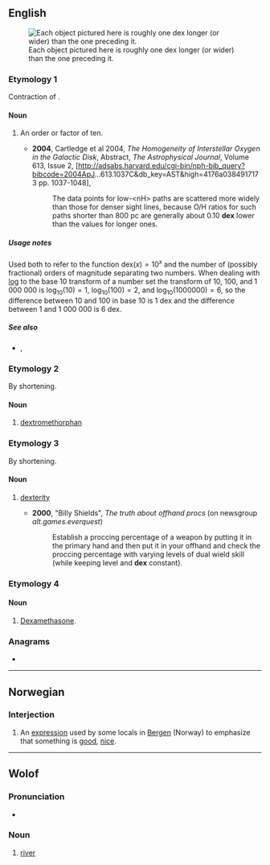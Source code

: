 {{also|Dex|dex-}}
==English==
[[File:Icons 1e-6m to 1e5m squares 512pixel.png|thumb|Each object pictured here is roughly one dex longer (or wider) than the one preceding it.]]
===Etymology 1===
Contraction of {{m|en|decimal}} {{m|en|exponent}}.

====Noun====
{{en-noun|es}}

# {{lb|en|physics|and|astrophysics}} An order or factor of ten.
#* '''2004''', Cartledge et al 2004, ''The Homogeneity of Interstellar Oxygen in the Galactic Disk'', Abstract, ''The Astrophysical Journal'', Volume 613, Issue 2, [http://adsabs.harvard.edu/cgi-bin/nph-bib_query?bibcode=2004ApJ...613.1037C&amp;db_key=AST&amp;high=4176a0384917173 pp. 1037-1048],
#*: The data points for <nowiki>low-<nH></nowiki> paths are scattered more widely than those for denser sight lines, because O/H ratios for such paths shorter than 800 pc are generally about 0.10 '''dex''' lower than the values for longer ones.

=====Usage notes=====
Used both to refer to the function <math>\mathrm{dex}(x) = 10^x</math> and the number of (possibly fractional) orders of magnitude separating two numbers. When dealing with [[log]] to the base 10 transform of a number set the transform of 10, 100, and 1 000 000 is <math>\log_{10}(10) = 1</math>, <math>\log_{10}(100) = 2</math>, and <math>\log_{10}(1 000 000) = 6</math>, so the difference between 10 and 100 in base 10 is 1 dex and the difference between 1 and 1 000 000 is 6 dex.

=====See also=====
* {{l|en|order of magnitude}}, {{l|en|decibel}}

===Etymology 2===
By shortening.

====Noun====
{{en-noun|-}}

# {{lb|en|informal}} [[dextromethorphan]]

===Etymology 3===
By shortening.

====Noun====
{{en-noun|-}}

# {{lb|en|RPG}} [[dexterity]]
#* '''2000''', "Billy Shields", ''The truth about offhand procs'' (on newsgroup ''alt.games.everquest'')
#*: Establish a proccing percentage of a weapon by putting it in the primary hand and then put it in your offhand and check the proccing percentage with varying levels of dual wield skill (while keeping level and '''dex''' constant).

===Etymology 4===

====Noun====
{{en-noun|?}}

# {{lb|en|medicine|colloquial}} [[dexamethasone|Dexamethasone]].

===Anagrams===
* {{anagrams|en|a=dex|Exd.}}

----

==Norwegian==

===Interjection===
{{head|no|interjection}}

# An [[expression]] used by some locals in [[w:Bergen|Bergen]] (Norway) to emphasize that something is [[good]], [[nice]].

{{attention|no}}

----

==Wolof==

===Pronunciation===
* {{IPA|wo|/dɛx/}}

===Noun===
{{head|wo|noun}}

# [[river]]